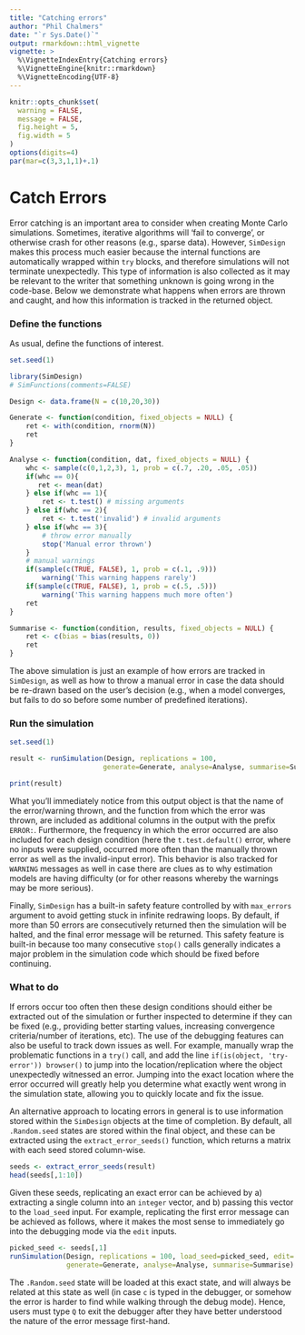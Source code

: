 ```yaml
---
title: "Catching errors"
author: "Phil Chalmers"
date: "`r Sys.Date()`"
output: rmarkdown::html_vignette
vignette: >
  %\VignetteIndexEntry{Catching errors}
  %\VignetteEngine{knitr::rmarkdown}
  %\VignetteEncoding{UTF-8}
---
```


```r
knitr::opts_chunk$set(
  warning = FALSE,
  message = FALSE,
  fig.height = 5,
  fig.width = 5
)
options(digits=4)
par(mar=c(3,3,1,1)+.1)
```

# Catch Errors

Error catching is an important area to consider when creating Monte Carlo simulations. Sometimes, iterative algorithms will 'fail to converge', or otherwise crash for other reasons (e.g., sparse data). However,
`SimDesign` makes this process much easier because the internal functions are automatically wrapped within  `try` blocks, and therefore simulations will not terminate unexpectedly. This type of information is also collected as it may be relevant to the writer that something unknown is going wrong in the code-base. Below we demonstrate what happens when errors are thrown and caught, and how this information is tracked in the returned object.

### Define the functions

As usual, define the functions of interest.

```r
set.seed(1)
```


```r
library(SimDesign)
# SimFunctions(comments=FALSE)

Design <- data.frame(N = c(10,20,30))
```

```r
Generate <- function(condition, fixed_objects = NULL) {
    ret <- with(condition, rnorm(N))
    ret
}

Analyse <- function(condition, dat, fixed_objects = NULL) {
    whc <- sample(c(0,1,2,3), 1, prob = c(.7, .20, .05, .05))
    if(whc == 0){
       ret <- mean(dat)
    } else if(whc == 1){
        ret <- t.test() # missing arguments
    } else if(whc == 2){
        ret <- t.test('invalid') # invalid arguments
    } else if(whc == 3){
        # throw error manually 
        stop('Manual error thrown') 
    }
    # manual warnings
    if(sample(c(TRUE, FALSE), 1, prob = c(.1, .9)))
    	warning('This warning happens rarely')
    if(sample(c(TRUE, FALSE), 1, prob = c(.5, .5)))
    	warning('This warning happens much more often')
    ret
}

Summarise <- function(condition, results, fixed_objects = NULL) {
    ret <- c(bias = bias(results, 0))
    ret
}
```

The above simulation is just an example of how errors are tracked in `SimDesign`, as well as how to 
throw a manual error in case the data should be re-drawn based on the user's decision (e.g., when a model converges, but fails to 
do so before some number of predefined iterations). 

### Run the simulation

```r
set.seed(1)
```

```r
result <- runSimulation(Design, replications = 100, 
                       generate=Generate, analyse=Analyse, summarise=Summarise)
```

```r
print(result)
```

What you'll immediately notice from this output object is that the name of the error/warning thrown, and the function from which the error was thrown, are included as additional columns in the output with the prefix `ERROR: `. Furthermore, the frequency in which the error occurred are also included for each design condition (here the `t.test.default()` error, where no inputs were supplied, occurred more often than the manually thrown error as well as the invalid-input error). This behavior is also tracked for `WARNING` messages as well in case there are clues as to
why estimation models are having difficulty (or for other reasons whereby the warnings may be more serious).

Finally, `SimDesign` has a built-in safety feature controlled by with `max_errors` argument to avoid getting stuck in infinite redrawing loops. By default, if more than 50 errors are consecutively returned then the simulation will be halted, and the final error message will be returned. This safety feature is built-in because too many consecutive `stop()` calls generally indicates a major problem in the simulation code which should be fixed before continuing.

### What to do

If errors occur too often then these design conditions should either be extracted out of the simulation or further inspected to determine if they can be fixed (e.g., providing better starting values, increasing convergence criteria/number of iterations, etc). The use of the debugging features can also be useful to track down issues as well. For example, manually wrap the problematic functions in a `try()` call, and add the line `if(is(object, 'try-error')) browser()` to jump into the location/replication where the object unexpectedly witnessed an error. Jumping into the exact location where the error occurred will greatly help you determine what exactly went wrong in the simulation state, allowing you to quickly locate and fix the issue.

An alternative approach to locating errors in general is to use information stored within the `SimDesign` objects at the time of completion. By default, all `.Random.seed` states are stored within the final object, and these can be extracted using the `extract_error_seeds()` function, which returns a matrix with each seed stored column-wise. 

```r
seeds <- extract_error_seeds(result)
head(seeds[,1:10])
```

Given these seeds, replicating an exact error can be achieved by a) extracting a single column into an `integer` vector, and b) passing this vector to the `load_seed` input. For example, replicating the first error message can be achieved as follows, where it makes the most sense to immediately go into the debugging mode via the `edit` inputs.

```r
picked_seed <- seeds[,1]
runSimulation(Design, replications = 100, load_seed=picked_seed, edit='analyse',
              generate=Generate, analyse=Analyse, summarise=Summarise)
```

The `.Random.seed` state will be loaded at this exact state, and will always be related at this state as well (in case `c` is typed in the debugger, or somehow the error is harder to find while walking through the debug mode). Hence, users must type `Q` to exit the debugger after they have better understood the nature of the error message first-hand. 

